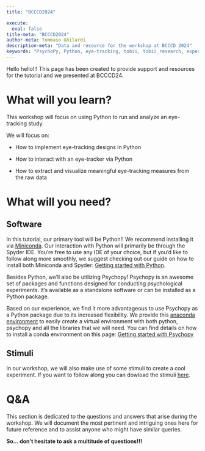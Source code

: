 ```yaml
---
title: "BCCCD2024"

execute:
  eval: false
title-meta: "BCCCD2024"
author-meta: Tommaso Ghilardi
description-meta: "Data and resource for the workshop at BCCCD 2024"
keywords: "PsychoPy, Python, eye-tracking, tobii, tobii_research, experimental psychology, tutorial, experiment, DevStart, developmental science, workshop"
---
```


Hello hello!!! This page has been created to provide support and resources for the tutorial and we presented at BCCCD24.

# What will you learn?

This workshop will focus on using Python to run and analyze an eye-tracking study.


We will focus on:

-   How to implement eye-tracking designs in Python

-   How to interact with an eye-tracker via Python

-   How to extract and visualize meaningful eye-tracking measures from the raw data

# What will you need?

## Software

In this tutorial, our primary tool will be Python!! We recommend installing it via [Miniconda](https://docs.conda.io/projects/miniconda/en/latest/). Our interaction with Python will primarily be through the Spyder IDE. You're free to use any IDE of your choice, but if you'd like to follow along more smoothly, we suggest checking out our guide on how to install both Miniconda and Spyder: [Getting started with Python](GettingStartedWithPython.qmd).

Besides Python, we'll also be utilizing Psychopy! Psychopy is an awesome set of packages and functions designed for conducting psychological experiments. It's available as a standalone software or can be installed as a Python package.

Based on our experience, we find it more advantageous to use Psychopy as a Python package due to its increased flexibility. We provide this [anaconda environment](https://github.com/TommasoGhilardi/DevStart/blob/main/resources/psychopy.yml) to easily create a virtual environment with both python, psychopy and all the libraries that we will need. You can find details on how to install a conda environment on this page: [Getting started with Psychopy](GettingStartedWithPsychopy.qmd)

## Stimuli

In our workshop, we will also make use of some stimuli to create a cool experiment. If you want to follow along you can dowload the stimuli [here](https://github.com/TommasoGhilardi/DevStart/tree/main/resources/getting_started_psychopy).


# Q&A

This section is dedicated to the questions and answers that arise during the workshop. We will document the most pertinent and intriguing ones here for future reference and to assist anyone who might have similar queries.

**So... don't hesitate to ask a multitude of questions!!!**
